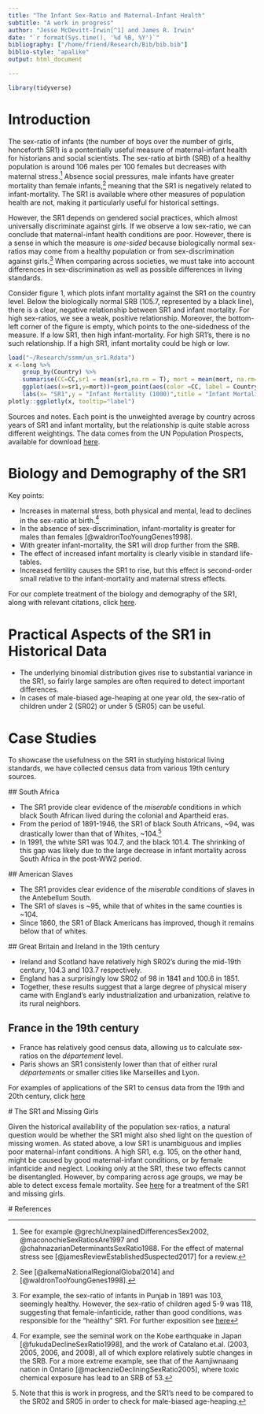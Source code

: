 ```yaml
---
title: "The Infant Sex-Ratio and Maternal-Infant Health"	
subtitle: "A work in progress"
author: "Jesse McDevitt-Irwin[^1] and James R. Irwin"
date: "`r format(Sys.time(), '%d %B, %Y')`"
bibliography: ["/home/friend/Research/Bib/bib.bib"]
biblio-style: "apalike"
output: html_document

---
```


```r
library(tidyverse)
```

# Introduction

The sex-ratio of infants (the number of boys over the number of girls, henceforth SR1) is a pontentially useful measure of maternal-infant health for historians and social scientists. The sex-ratio at birth (SRB) of a healthy population is around 106 males per 100 females but decreases with maternal stress.[^2] Absence social pressures, male infants have greater mortality than female infants,[^3] meaning that the SR1 is negatively related to infant-mortality. The SR1 is available where other measures of population health are not, making it particularly useful for historical settings. 

However, the SR1 depends on gendered social practices, which almost universally discriminate against girls. If we observe a low sex-ratio, we can conclude that maternal-infant health conditions are poor. However, there is a sense in which the measure is _one-sided_ because biologically normal sex-ratios may come from a healthy population or from sex-discrimination against girls.[^4] When comparing across societies, we must take into account differences in sex-discrimination as well as possible differences in living standards. 

Consider figure 1, which plots infant mortality against the SR1 on the country level. Below the biologically normal SRB (105.7, represented by a black line), there is a clear, negative relationship between SR1 and infant mortality. For high sex-ratios, we see a weak, positive relationship. Moreover, the bottom-left corner of the figure is empty, which points to the one-sidedness of the measure. If a low SR1, then high infant-mortality. For high SR1's, there is no such relationship. If a high SR1, infant mortality could be high or low.

```r
load("~/Research/ssmm/un_sr1.Rdata")
x <-long %>% 
	group_by(Country) %>%  
	summarise(CC=CC,sr1 = mean(sr1,na.rm = T), mort = mean(mort, na.rm=T)) %>%
	ggplot(aes(x=sr1,y=mort))+geom_point(aes(color =CC, label = Country))+geom_smooth(aes(),color="black")+ xlim(.975,1.10)+geom_vline(xintercept=1.057)+
	labs(x= "SR1",y = "Infant Mortality (1000)",title = "Infant Mortality by SR1: 1953-1988")+scale_color_brewer(palette="Set1")
plotly::ggplotly(x, tooltip="label")
```

Sources and notes. Each point is the unweighted average by country across years of SR1 and infant mortality, but the relationship is quite stable across different weightings. The data comes from the UN Population Prospects, available for download [here](https://population.un.org/wpp/Download/Standard/Interpolated/).


# Biology and Demography of the SR1

Key points: 

* Increases in maternal stress, both physical and mental, lead to declines in the sex-ratio at birth.[^6]
* In the absence of sex-discrimination, infant-mortality is greater for males than females [@waldronTooYoungGenes1998].
* With greater infant-mortality, the SR1 will drop further from the SRB.
* The effect of increased infant mortality is clearly visible in standard life-tables.
* Increased fertility causes the SR1 to rise, but this effect is second-order small relative to the infant-mortality and maternal stress effects.


For our complete treatment of the biology and demography of the SR1, along with relevant citations, click [here](biology.html).


# Practical Aspects of the SR1 in Historical Data

* The underlying binomial distribution gives rise to substantial variance in the SR1, so fairly large samples are often required to detect important differences.
* In cases of male-biased age-heaping at one year old, the sex-ratio of children under 2 (SR02) or under 5 (SR05) can be useful.

# Case Studies

To showcase the usefulness on the SR1 in studying historical living standards, we have collected census data from various 19th century sources.

<a name="southafrica"></a> 
## South Africa

* The SR1 provide clear evidence of the _miserable_ conditions in which black South African lived during the colonial and Apartheid eras.
* From the period of 1891-1946, the SR1 of black South Africans, ~94, was drastically lower than that of Whites, ~104.[^7]
* In 1991, the white SR1 was 104.7, and the black 101.4. The shrinking of this gap was likely due to the large decrease in infant mortality across South Africa in the post-WW2 period.


<a name="US-slaves"></a> 
## American Slaves

* The SR1 provides clear evidence of the _miserable_ conditions of slaves in the Antebellum South.
* The SR1 of slaves is ~95, while that of whites in the same counties is ~104.
* Since 1860, the SR1 of Black Americans has improved, though it remains below that of whites.

<a name="gb-ireland"></a> 
## Great Britain and Ireland in the 19th century

* Ireland and Scotland have relatively high SR02's during the mid-19th century, 104.3 and 103.7 respectively. 
* England has a surprisingly low SR02 of 98 in 1841 and 100.6 in 1851.
* Together, these results suggest that a large degree of physical misery came with England's early industrialization and urbanization, relative to its rural neighbors.

<a name="france"></a>

## France in the 19th century

* France has relatively good census data, allowing us to calculate sex-ratios on the _département_ level.
* Paris shows an SR1 consistenly lower than that of either rural _départements_ or smaller cities like Marseilles and Lyon.


For examples of applications of the SR1 to census data from the 19th and 20th century, click [here](cases.html)

<a name="missing"></a>
# The SR1 and Missing Girls

Given the historical availability of the population sex-ratios, a natural question would be whether the SR1 might also shed light on the question of missing women. As stated above, a low SR1 is unambiguous and implies poor maternal-infant conditions. A high SR1, e.g. 105, on the other hand, might be caused by good maternal-infant conditions, or by female infanticide and neglect. Looking only at the SR1, these two effects cannot be disentangled. However, by comparing across age groups, we may be able to detect excess female mortality. See [here](sex_discr.html) for a treatment of the SR1 and missing girls.


<a name="references"></a>
# References

[^1]: Authors' information: Corresponding author is Jesse McDevitt-Irwin, PhD Student in Sustainable Development at Columbia University (jrm2275@columbia.edu). James R. Irwin is retired Professor of Economics, Central Michigan University.

[^2]: See for example @grechUnexplainedDifferencesSex2002, @maconochieSexRatiosAre1997 and @chahnazarianDeterminantsSexRatio1988. For the effect of maternal stress see [@jamesReviewEstablishedSuspected2017] for a review.

[^3]: See [@alkemaNationalRegionalGlobal2014] and [@waldronTooYoungGenes1998].

[^4]: For example, the sex-ratio of infants in Punjab in 1891 was 103, seemingly healthy. However, the sex-ratio of children aged 5-9 was 118, suggesting that female-infanticide, rather than good conditions, was responsible for the "healthy" SR1. For further exposition see [here](sex_discr.html)

[^5]: Taken from [@maconochieSexRatiosAre1997] who measure the modern Scottish population.

[^6]: For example, see the seminal work on the Kobe earthquake in Japan [@fukudaDeclineSexRatio1998], and the work of Catalano et.al. (2003, 2005, 2006, and 2008), all of which explore relatively subtle changes in the SRB. For a more extreme example, see that of the Aamjiwnaang nation in Ontario [@mackenzieDecliningSexRatio2005], where toxic chemical exposure has lead to an SRB of 53. 


[^7]: Note that this is work in progress, and the SR1's need to be compared to the SR02 and SR05 in order to check for male-biased age-heaping.

